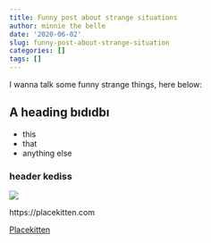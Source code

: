 ```yaml
---
title: Funny post about strange situations
author: minnie the belle
date: '2020-06-02'
slug: funny-post-about-strange-situation
categories: [] 
tags: []
---
```


I wanna talk some funny strange things, here below:

## A heading bıdıdbı

- this 
- that
- anything else


### header kediss

![](https://placekitten.com/300/300)

https://placekitten.com

[Placekitten](https://placekitten.com)
